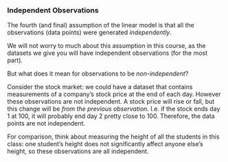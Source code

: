 ### Independent Observations

The fourth (and final) assumption of the linear model is that all the observations (data points) were generated *independently*.

We will not worry to much about this assumption in this course, as the datasets we give you will have independent observations (for the most part).

But what does it mean for observations to be *non-independent*?

Consider the stock market: we could have a dataset that contains measurements of a company's stock price at the end of each day. However these observations are not independent. A stock price will rise or fall, but this change will be *from the previous observation*. I.e. if the stock ends day 1 at 100, it will probably end day 2 pretty close to 100. Therefore, the data points are not independent.

For comparison, think about measuring the height of all the students in this class: one student's height does not significantly affect anyone else's height, so these observations are all independent.


<!--
TODO: 
add quiz 
-->
